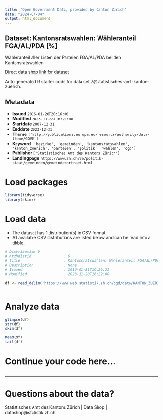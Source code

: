 ```yaml
---
title: "Open Government Data, provided by Canton Zurich"
date: "2024-07-04"
output: html_document
---
```


## Dataset: Kantonsratswahlen: Wähleranteil FGA/AL/PDA [%]

Wähleranteil aller Listen der Parteien FGA/AL/PDA bei den Kantonsratswahlen

[Direct data shop link for dataset](https://www.zh.ch/de/politik-staat/statistik-daten/datenkatalog.html#/datasets/7@statistisches-amt-kanton-zuerich)

Auto generated R starter code for data set 7@statistisches-amt-kanton-zuerich.

## Metadata

- **Issued** `2016-01-20T20:16:00`
- **Modified** `2023-11-28T16:22:00`
- **Startdate** `2007-12-31`
- **Enddate** `2023-12-31`
- **Theme** `['http://publications.europa.eu/resource/authority/data-theme/GOVE']`
- **Keyword** `['bezirke', 'gemeinden', 'kantonsratswahlen', 'kanton_zuerich', 'parteien', 'politik', 'wahlen', 'ogd']`
- **Publisher** `['Statistisches Amt des Kantons Zürich']`
- **Landingpage** `https://www.zh.ch/de/politik-staat/gemeinden/gemeindeportraet.html`


# Load packages

```r

library(tidyverse)
library(skimr)

```

# Load data

-   The dataset has 1 distribution(s) in CSV format.
-   All available CSV distributions are listed below and can be read into a tibble.

```r

# Distribution 0
# Ktzhdistid               : 6
# Title                    : Kantonsratswahlen: Wähleranteil FGA/AL/PDA [%]
# Description              : None
# Issued                   : 2016-01-21T16:30:35
# Modified                 : 2023-11-28T16:22:00

df <- read_delim('https://www.web.statistik.zh.ch/ogd/data/KANTON_ZUERICH_436.csv')



```

# Analyze data

```r

glimpse(df)
str(df)
skim(df)

head(df)
tail(df)

```

# Continue your code here...

```r

```

------------------------------------------------------------------------

# Questions about the data?

Statistisches Amt des Kantons Zürich | Data Shop | datashop@statistik.zh.ch
